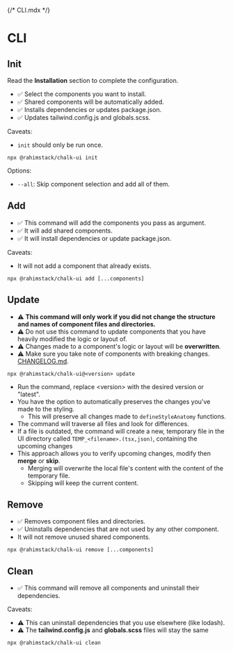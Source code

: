 {/* CLI.mdx */}





<Meta
    title="CLI"
/>

# CLI

## Init

Read the **Installation** section to complete the configuration.

- ✅ Select the components you want to install.
- ✅ Shared components will be automatically added.
- ✅ Installs dependencies or updates package.json.
- ✅ Updates tailwind.config.js and globals.scss.


Caveats:
- `init` should only be run once.

```shell
npx @rahimstack/chalk-ui init
```

Options:
- `--all`: Skip component selection and add all of them.

## Add

- ✅ This command will add the components you pass as argument.
- ✅ It will add shared components.
- ✅ It will install dependencies or update package.json.

Caveats:
- It will not add a component that already exists.

```shell
npx @rahimstack/chalk-ui add [...components]
```

## Update

- ⚠️ **This command will only work if you did not change the structure and names of component files and directories.**
- ⚠️ Do not use this command to update components that you have heavily modified the logic or layout of.
- ⚠️ Changes made to a component's logic or layout will be **overwritten**.
- ⚠️ Make sure you take note of components with breaking changes. [CHANGELOG.md](https://github.com/5rahim/chalk-ui/blob/main/packages/chalk/CHANGELOG.md).

```shell
npx @rahimstack/chalk-ui@<version> update
```

- Run the command, replace \<version\> with the desired version or "latest".
- You have the option to automatically preserves the changes you've made to the styling.
  - This will preserve all changes made to `defineStyleAnatomy` functions.
- The command will traverse all files and look for differences.
- If a file is outdated, the command will create a new, temporary file in the UI directory called `TEMP_<filename>.(tsx,json)`, containing the upcoming changes
- This approach allows you to verify upcoming changes, modify then **merge** or **skip**.
  - Merging will overwrite the local file's content with the content of the temporary file.
  - Skipping will keep the current content.

## Remove

- ✅ Removes component files and directories.
- ✅ Uninstalls dependencies that are not used by any other component.
- It will not remove unused shared components.

```shell
npx @rahimstack/chalk-ui remove [...components]
```

## Clean

- ✅ This command will remove all components and uninstall their dependencies.

Caveats:
- ⚠️ This can uninstall dependencies that you use elsewhere (like lodash).
- ⚠️ The **tailwind.config.js** and **globals.scss** files will stay the same

```shell
npx @rahimstack/chalk-ui clean
```
